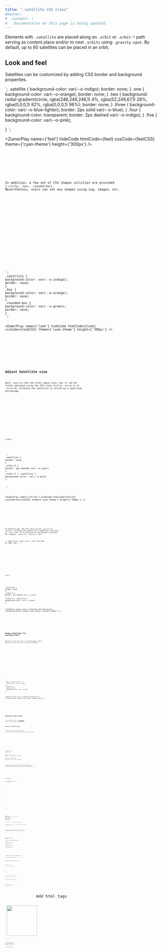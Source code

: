 ```yaml
---
title: ".satellite CSS class"
#banner: 
#  content: |
#   Documentaton on this page is being updated.
---
```



Elements with `.satellite` are placed along an `.orbit` or `.orbit-*` path serving as content place and/or to nest `.orbits` using `.gravity-spot`.  By default, up to 60 satellites can be placed in an orbit. 

## Look and feel

Satellites can be customized by adding CSS border and background properties. 

<div class="bigbang">
  <div class="gravity-spot">
    <div class="orbit-5">
      <div class="satellite one"></div>
      <div class="satellite two"></div>
      <div class="satellite three"></div>
      <div class="satellite four"></div>
      <div class="satellite five"></div>
    </div>
  </div>
</div>
`;
.satellite {
background-color: var(--o-indigo);
border: none;
}
.one {
background-color: var(--o-orange);
border: none;
}
.two {
background: radial-gradient(circle, rgba(246,246,246,1) 4%, rgba(52,249,67,1) 28%, rgba(0,0,0,1) 82%, rgba(0,0,0,1) 96%);
border: none;
}
.three {
background-color: var(--o-blue-lighter);
border: 2px solid var(--o-blue);
}
.four {
background-color: transparent;
border: 2px dashed var(--o-indigo);
}
.five {
background-color: var(--o-pink);

}
`;

<ZumerPlay name={'feel'} hideCode htmlCode={feel} cssCode={feelCSS} theme={'cyan-theme'} height={'300px'} />

<Tabs>
  <TabItem label="HTML" icon="seti:html">
    <Code code={feel} lang="html" />
  </TabItem>
  <TabItem label="CSS" icon="seti:css">
    <Code wrap code={feelCSS} lang="css" />
  </TabItem>
</Tabs>





In addition, a few set of CSS shapes utilities are provided (`.circle`, `.box`, `.rounded-box`). Nevertheless, users can set any shapes using svg, images, etc.



<div class="bigbang">
  <div class="gravity-spot">
    <div class="orbit-5">
      <div class="satellite"></div>
      <div class="satellite"></div>
      <div class="satellite box"></div>
      <div class="satellite box"></div>
      <div class="satellite rounded-box"></div>
      <div class="satellite rounded-box"></div>
    </div>
  </div>
</div>
`;
.satellite {
background-color: var(--o-indigo);
border: none;
}
.box {
background-color: var(--o-orange);
border: none;
}
.rounded-box {
background-color: var(--o-green);
border: none;
}
`;

<ZumerPlay name={'look'} hideCode htmlCode={look} cssCode={lookCSS} theme={'cyan-theme'} height={'300px'} />

<Tabs>
  <TabItem label="HTML" icon="seti:html">
    <Code code={look} lang="html" />
  </TabItem>
  <TabItem label="CSS" icon="seti:css">
    <Code wrap code={lookCSS} lang="css" />
  </TabItem>
</Tabs>



## Adjust Satellite size

Each `.satellite` has one orbit space size, but it can be finely adjusted using the CSS class utility `.shrink-10` to `.shrink-90`, allowing the satellite to shrink by a specified percentage. 


<div class="bigbang">
  <div class="gravity-spot">
    <div class="orbit-5">
      <div class="satellite "></div>
      <div class="satellite shrink-30"></div>
      <div class="satellite shrink-60"></div>
      <div class="satellite shrink-90"></div>
     
    </div>
  </div>
</div>
`;
.satellite {
border: none;
}
.orbit-5 {
border: 1px dashed var(--o-cyan);
}
.orbit-5 > .satellite {
background-color: var(--o-pink)
}

`;

<ZumerPlay name={'shrink'} hideCode htmlCode={shrink} cssCode={shrinkCSS} theme={'cyan-theme'} height={'300px'} />

<Tabs>
  <TabItem label="HTML" icon="seti:html">
    <Code code={shrink} lang="html" />
  </TabItem>
  <TabItem label="CSS" icon="seti:css">
    <Code code={shrinkCSS} lang="css" />
  </TabItem>
</Tabs>

On opposite way, the CSS class utility `.grow-0x` to `.grow-12x`, allowing the satellite to expand by a multiple of `.orbit` size. It is possible to use decimal fractions. For example,  `.grow-0.1x`,  `.grow-10.7x`, etc.

:::note
`shrink-*` and `.grow-*x` can't be used at same time.
:::


<div class="bigbang">
  <div class="gravity-spot">
    <div class="orbit-5">
      <div class="satellite grow-0.5x "></div>
      <div class="satellite grow-2x"></div>
      <div class="satellite grow-3x"></div>
      <div class="satellite grow-3.5x"></div>
     
    </div>
  </div>
</div>
`;
.satellite {
border: none;
}
.orbit-5 {
border: 1px dashed var(--o-cyan);
}
.orbit-5 > .satellite {
background-color: var(--o-pink)
}
`;

<ZumerPlay name={'grow'} hideCode htmlCode={grow} cssCode={growCSS} theme={'cyan-theme'} height={'300px'} />

<Tabs>
  <TabItem label="HTML" icon="seti:html">
    <Code code={grow} lang="html" />
  </TabItem>
  <TabItem label="CSS" icon="seti:css">
    <Code code={growCSS} lang="css" />
  </TabItem>
</Tabs>


## Using satellites for nesting orbits
Satellites allow nest `orbits` to created complex radial designs. See `orbit` secction for more information.

<div class="bigbang">
  <div class="gravity-spot">
    <div class="orbit-4">
      <div class="satellite">
        <div class="gravity-spot">
          <div class="orbit"></div>
          <div class="orbit"></div>
        </div>
      </div>
    </div>
  </div>
</div>
`;
.orbit, [class*='orbit-']{
  border-color: var(--o-cyan)
}
.satellite {
  border: none;
  background-color: var(--o-cyan)
}
`;

<ZumerPlay name={'four'} hideCode htmlCode={four} cssCode={fourCSS} theme={'cyan-theme'} height={'300px'} />

<Tabs>
  <TabItem label="HTML" icon="seti:html">
    <Code code={four} lang="html" />
  </TabItem>
  <TabItem label="CSS" icon="seti:css">
    <Code code={fourCSS} lang="css" />
  </TabItem>
</Tabs>



## Adjusting radial layout

:::note
Remember that `.orbit` [properties](/orbit-docs/elements/orbit/#distribution-of-orbit-children-elements) affect `.satellite` radial layout. 
:::

### Arbitrary satellite angle.

**`.angle-*`:** Set starting point angle from 0 to 360 degrees, overrriding automatic radial arragement.

<div class="bigbang">
  <div class="gravity-spot">
    <div class="orbit-5">
      <div class="satellite angle-315"></div>
    </div>
  </div>
</div>
`;
.satellite {
border: none;
}
.orbit-5 {
border: 1px dashed var(--o-cyan);
}
.orbit-5 > .satellite {
background-color: var(--o-cyan)
}
`;

<ZumerPlay name={'angle'} hideCode htmlCode={angle} cssCode={angleCSS} theme={'cyan-theme'} height={'300px'} />

<Tabs>
  <TabItem label="HTML" icon="seti:html">
    <Code code={angle} lang="html" />
  </TabItem>
  <TabItem label="CSS" icon="seti:css">
    <Code code={angleCSS} lang="css" />
  </TabItem>
</Tabs>

### Sync rotation
**`.sync-rotation`** informs satellites to follow orbital path.

<div class="wrapper">
  <div class="bigbang">
    <div class="gravity-spot">
      <div class="orbit-5">
        <div class="satellite">🔻</div>
        <div class="satellite">🔻</div>
        <div class="satellite">🔻</div>
        <div class="satellite">🔻</div>
      </div>
    </div>
  </div>
</div>
<div class="wrapper">
  <div class="bigbang">
    <div class="gravity-spot">
      <div class="orbit-5">
        <div class="satellite sync-rotation">🔻</div>
        <div class="satellite sync-rotation">🔻</div>
        <div class="satellite sync-rotation">🔻</div>
        <div class="satellite sync-rotation">🔻</div>
      </div>
    </div>
  </div>
</div>
`;
.wrapper {
border: 1px dotted var(--o-purple);
height: 180px;
width: 180px;
float: left;
overflow: hidden;
margin: 5px;
}

.gravity-spot {
--o-force: 200px !important;
}

.satellite {
border: none;
}
.orbit-5 {
border: 1px dashed var(--o-cyan);
}

`;

<ZumerPlay name={'sync'} hideCode htmlCode={sync} cssCode={syncCSS} theme={'cyan-theme'} height={'300px'} />

<Tabs>
  <TabItem label="HTML" icon="seti:html">
    <Code code={sync} lang="html" />
  </TabItem>
  <TabItem label="CSS" icon="seti:css">
    <Code code={syncCSS} lang="css" />
  </TabItem>
</Tabs>

### Relative satellite orbital position

By default, `.satellite` is positioned in the middle of orbit path. To change that, there some CSS utilities:

**`.inner-orbit`:** To place an`.satellite` just below its orbit.

**`.outer-orbit`:** To place `.satellite` just above its orbit.

**`.quarter-inner-orbit`:** To place `.satellite` a 25% into its orbit.

**`.quarter-outer-orbit`:** To place `.satellite` a 25% outer its orbit.


  <div class="bigbang">
    <div class="gravity-spot">
      <div class="orbit-5">
        <div class="satellite grow-1x outer-orbit "></div>
        <div class="satellite grow-1x quarter-outer-orbit"></div>
        <div class="satellite grow-1x quarter-inner-orbit"></div>
        <div class="satellite grow-1x inner-orbit"></div>
      </div>
    </div>
  </div>

`;
.wrapper {
border: 1px dotted var(--o-purple);
height: 250px;
width: 250px;
float: left;
overflow: hidden;
margin: 5px;
}


.satellite {
border: none;
background-color: var(--o-pink)
}
.orbit-5 {
border: 1px dashed var(--o-cyan);
}

`;

<ZumerPlay name={'inner'} hideCode htmlCode={inner} cssCode={innerCSS} theme={'cyan-theme'} height={'300px'} />

<Tabs>
  <TabItem label="HTML" icon="seti:html">
    <Code code={inner} lang="html" />
  </TabItem>
  <TabItem label="CSS" icon="seti:css">
    <Code code={innerCSS} lang="css" />
  </TabItem>
</Tabs>



## Add content to satellites
Satellites are suitable to render different content. 


  <div class="bigbang">
    <div class="gravity-spot">
      <div class="orbit-5">
        <div class="satellite grow-1x">Add</div>
        <div class="satellite grow-1x">text</div>
        <div class="satellite grow-1.8x">content</div>
       
      </div>
    </div>
  </div>

`;
.wrapper {
border: 1px dotted var(--o-purple);
height: 250px;
width: 250px;
float: left;
overflow: hidden;
margin: 5px;
}


.satellite {
border: none;
background-color: var(--o-pink);
color: white;
}
.orbit-5 {
border: 1px dashed var(--o-cyan);
}

`;

<ZumerPlay name={'nocapsule'} hideCode htmlCode={nocapsule} cssCode={nocapsuleCSS} theme={'cyan-theme'} height={'300px'} />

<Tabs>
  <TabItem label="HTML" icon="seti:html">
    <Code code={nocapsule} lang="html" />
  </TabItem>
  <TabItem label="CSS" icon="seti:css">
    <Code code={nocapsuleCSS} lang="css" />
  </TabItem>
</Tabs>

### With `.capsule`
If other content than characters is used, it is desirable to use `.capsule` element inside a `.satellite`. See `capsule` reference on documentation.



  <div class="bigbang">
    <div class="gravity-spot">
      <div class="orbit-5">
        <div class="satellite grow-2x rounded-box">
          <div class="capsule">
            <span style="color:  var(--o-blue); font-size:13px; ">
             Add html tags
            </span>
          </div>
        </div>
        <div class="satellite grow-2x"> 
          <div class="capsule ">
            <img src="/orbit-docs/favicon.svg" width="100"/>
          </div>
        </div>
        <div class="satellite sync-rotation">
         <div class="capsule title flip">
          Inside capsule you can put any content
      
          </div>
        </div>
      </div>
    </div>
  </div>

`;
.wrapper {
border: 1px dotted var(--o-purple);
height: 250px;
width: 250px;
float: left;
overflow: hidden;
margin: 5px;
}


.satellite {
border: none;
background-color: var(--o-blue-lighter)
}
.satellite:last-child {
background-color: transparent
}
.title {
width: 150px;
border: 1px solid var(--o-green);
color:  var(--o-green-dark);
background-color: var(--o-green-lighter);
}
.orbit-5 {
border: 1px dashed var(--o-cyan);
}

`;

<ZumerPlay name={'capsule'} hideCode htmlCode={capsule} cssCode={capsuleCSS} theme={'cyan-theme'} height={'300px'} />

<Tabs>
  <TabItem label="HTML" icon="seti:html">
    <Code code={capsule} lang="html" />
  </TabItem>
  <TabItem label="CSS" icon="seti:css">
    <Code code={capsuleCSS} lang="css" />
  </TabItem>
</Tabs>





